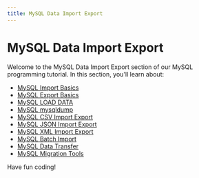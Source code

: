 ```yaml
---
title: MySQL Data Import Export
---
```


# MySQL Data Import Export

Welcome to the MySQL Data Import Export section of our MySQL programming tutorial. In this section, you'll learn about:

- [MySQL Import Basics](./0-mysql-import-basics.mdx)
- [MySQL Export Basics](./1-mysql-export-basics.mdx)
- [MySQL LOAD DATA](./2-mysql-load-data.mdx)
- [MySQL mysqldump](./3-mysql-mysqldump.mdx)
- [MySQL CSV Import Export](./4-mysql-csv-import-export.mdx)
- [MySQL JSON Import Export](./5-mysql-json-import-export.mdx)
- [MySQL XML Import Export](./6-mysql-xml-import-export.mdx)
- [MySQL Batch Import](./7-mysql-batch-import.mdx)
- [MySQL Data Transfer](./8-mysql-data-transfer.mdx)
- [MySQL Migration Tools](./9-mysql-migration-tools.mdx)

Have fun coding!